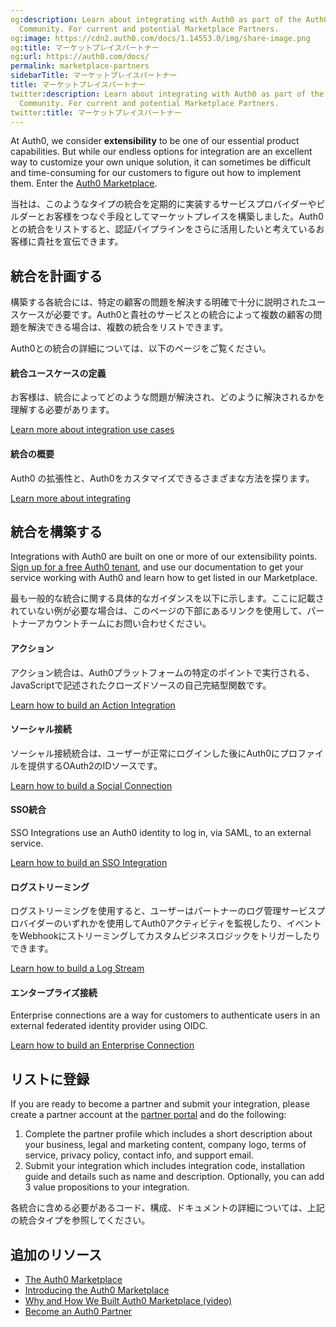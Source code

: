 ```yaml
---
og:description: Learn about integrating with Auth0 as part of the Auth0 Marketplace
  Community. For current and potential Marketplace Partners.
og:image: https://cdn2.auth0.com/docs/1.14553.0/img/share-image.png
og:title: マーケットプレイスパートナー
og:url: https://auth0.com/docs/
permalink: marketplace-partners
sidebarTitle: マーケットプレイスパートナー
title: マーケットプレイスパートナー
twitter:description: Learn about integrating with Auth0 as part of the Auth0 Marketplace
  Community. For current and potential Marketplace Partners.
twitter:title: マーケットプレイスパートナー
---
```


At Auth0, we consider **extensibility** to be one of our essential product capabilities. But while our endless options for integration are an excellent way to customize your own unique solution, it can sometimes be difficult and time-consuming for our customers to figure out how to implement them. Enter the [Auth0 Marketplace](https://marketplace.auth0.com/).

当社は、このようなタイプの統合を定期的に実装するサービスプロバイダーやビルダーとお客様をつなぐ手段としてマーケットプレイスを構築しました。Auth0との統合をリストすると、認証パイプラインをさらに活用したいと考えているお客様に貴社を宣伝できます。

## 統合を計画する

構築する各統合には、特定の顧客の問題を解決する明確で十分に説明されたユースケースが必要です。Auth0と貴社のサービスとの統合によって複数の顧客の問題を解決できる場合は、複数の統合をリストできます。

Auth0との統合の詳細については、以下のページをご覧ください。

#### 統合ユースケースの定義

お客様は、統合によってどのような問題が解決され、どのように解決されるかを理解する必要があります。

[Learn more about integration use cases](/docs/customize/integrations/marketplace-partners/defining-an-integration-use-case)

#### 統合の概要

Auth0 の拡張性と、Auth0をカスタマイズできるさまざまな方法を探ります。

[Learn more about integrating](/docs/customize/integrations/marketplace-partners/introduction-to-integrating-with-auth0)

## 統合を構築する

Integrations with Auth0 are built on one or more of our extensibility points. [Sign up for a free Auth0 tenant](https://auth0.com/signup), and use our documentation to get your service working with Auth0 and learn how to get listed in our Marketplace.

最も一般的な統合に関する具体的なガイダンスを以下に示します。ここに記載されていない例が必要な場合は、このページの下部にあるリンクを使用して、パートナーアカウントチームにお問い合わせください。

#### アクション

アクション統合は、Auth0プラットフォームの特定のポイントで実行される、JavaScriptで記述されたクローズドソースの自己完結型関数です。

[Learn how to build an Action Integration](/docs/customize/integrations/marketplace-partners/actions-integrations-for-partners)

#### ソーシャル接続

ソーシャル接続統合は、ユーザーが正常にログインした後にAuth0にプロファイルを提供するOAuth2のIDソースです。

[Learn how to build a Social Connection](/docs/customize/integrations/marketplace-partners/social-connections-for-partners)

#### SSO統合

<Tooltip tip="Single Sign-On (SSO): Service that, after a user logs into one applicaton, automatically logs that user in to other applications." cta="View Glossary" href="/docs/glossary?term=SSO">SSO</Tooltip> Integrations use an Auth0 identity to log in, via <Tooltip tip="Single Sign-On (SSO): Service that, after a user logs into one applicaton, automatically logs that user in to other applications." cta="View Glossary" href="/docs/glossary?term=SAML">SAML</Tooltip>, to an external service.

[Learn how to build an SSO Integration](/docs/customize/integrations/marketplace-partners/sso-integrations-for-partners)

#### ログストリーミング

ログストリーミングを使用すると、ユーザーはパートナーのログ管理サービスプロバイダーのいずれかを使用してAuth0アクティビティを監視したり、イベントをWebhookにストリーミングしてカスタムビジネスロジックをトリガーしたりできます。

[Learn how to build a Log Stream](https://github.com/Auth0-Marketplace/TEMPLATE-log-streaming-guide)

#### エンタープライズ接続

Enterprise connections are a way for customers to authenticate users in an external federated <Tooltip tip="Identity Provider (IdP): Service that stores and manages digital identities." cta="View Glossary" href="/docs/glossary?term=identity+provider">identity provider</Tooltip> using OIDC.

[Learn how to build an Enterprise Connection](https://github.com/Auth0-Marketplace/TEMPLATE-oidc-connection-guide)

## リストに登録

If you are ready to become a partner and submit your integration, please create a partner account at the [partner portal](https://partners.marketplace.auth0.com/) and do the following:

1. Complete the partner profile which includes a short description about your business, legal and marketing content, company logo, terms of service, privacy policy, contact info, and support email.
2. Submit your integration which includes integration code, installation guide and details such as name and description. Optionally, you can add 3 value propositions to your integration.

各統合に含める必要があるコード、構成、ドキュメントの詳細については、上記の統合タイプを参照してください。

## 追加のリソース

* [The Auth0 Marketplace](https://marketplace.auth0.com/)
* [Introducing the Auth0 Marketplace](https://auth0.com/blog/introducing-auth0-marketplace/)
* [Why and How We Built Auth0 Marketplace (video)](https://avocadolabs.dev/recordings/why-and-how-we-built-auth0-marketplace/)
* [Become an Auth0 Partner](https://auth0.com/partners#form)